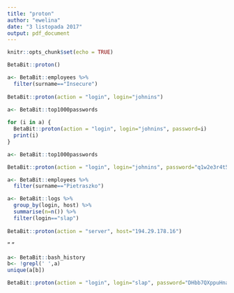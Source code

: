 ---
title: "proton"
author: "ewelina"
date: "3 listopada 2017"
output: pdf_document
---

```{r setup, include=FALSE}
knitr::opts_chunk$set(echo = TRUE)
```


```{r}
BetaBit::proton()
```


```{r}
a<- BetaBit::employees %>%
  filter(surname=="Insecure")
  
BetaBit::proton(action = "login", login="johnins")
```

```{r}
a<- BetaBit::top1000passwords 
  
for (i in a) {
  BetaBit::proton(action = "login", login="johnins", password=i)
  print(i)
}
```
```{r}
a<- BetaBit::top1000passwords 

BetaBit::proton(action = "login", login="johnins", password="q1w2e3r4t5")


```

```{r}
a<- BetaBit::employees %>%
  filter(surname=="Pietraszko")

a<- BetaBit::logs %>%
  group_by(login, host) %>%
  summarise(n=n()) %>%
  filter(login=="slap")
  
BetaBit::proton(action = "server", host="194.29.178.16")
```
" "

```{r}
a<- BetaBit::bash_history 
b<- !grepl(' ',a)
unique(a[b])

```

```{r}
BetaBit::proton(action = "login", login="slap", password="DHbb7QXppuHnaXGN")
```